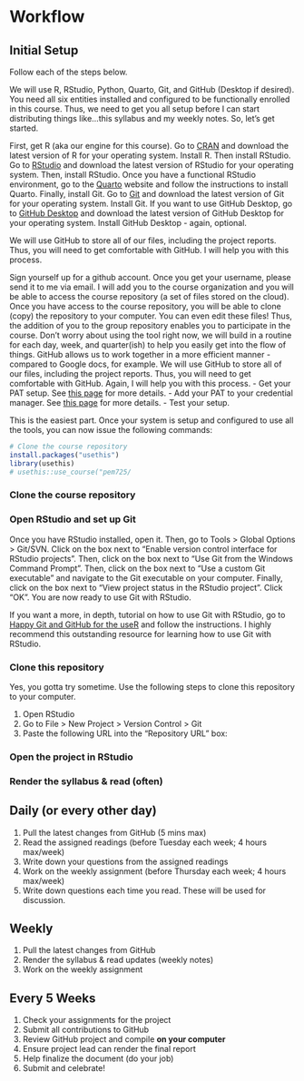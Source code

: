 # Workflow

## Initial Setup

Follow each of the steps below.

::: {.callout-note collapse="true" title="Install the Tools"}
We will use R, RStudio, Python, Quarto, Git, and GitHub (Desktop if desired).  You need all six entities installed and configured to be functionally enrolled in this course.  Thus, we need to get you all setup before I can start distributing things like...this syllabus and my weekly notes.  So, let's get started.

First, get R (aka our engine for this course).  Go to [CRAN](https://cran.r-project.org/) and download the latest version of R for your operating system.  Install R.  Then install RStudio.  Go to [RStudio](https://rstudio.com/products/rstudio/download/) and download the latest version of RStudio for your operating system.  Then, install RStudio.  <thank you copilot>  Once you have a functional RStudio environment, go to the [Quarto](https://quarto.org/) website and follow the instructions to install Quarto.  Finally, install Git.  Go to [Git](https://git-scm.com/downloads) and download the latest version of Git for your operating system.  Install Git.  If you want to use GitHub Desktop, go to [GitHub Desktop](https://desktop.github.com/) and download the latest version of GitHub Desktop for your operating system.  Install GitHub Desktop - again, optional.
:::

::: {.callout-note collapse="true" title="Get a GitHub account (and send to me)"}
We will use GitHub to store all of our files, including the project reports.  Thus, you will need to get comfortable with GitHub.  I will help you with this process.

Sign yourself up for a github account.  Once you get your username, please send it to me via email.  I will add you to the course organization and you will be able to access the course repository (a set of files stored on the cloud).  Once you have access to the course repository, you will be able to clone (copy) the repository to your computer.  You can even edit these files!  Thus, the addition of you to the group repository enables you to participate in the course.  Don't worry about using the tool right now, we will build in a routine for each day, week, and quarter(ish) to help you easily get into the flow of things.  GitHub allows us to work together in a more efficient manner - compared to Google docs, for example.  We will use GitHub to store all of our files, including the project reports.  Thus, you will need to get comfortable with GitHub.  Again, I will help you with this process.
- Get your PAT setup.  See [this page](https://happygitwithr.com/https-pat) for more details.
- Add your PAT to your credential manager.  See [this page](https://happygitwithr.com/https-pat#store-pat) for more details.
- Test your setup.
:::


::: {.callout-note collapse="true" title="Clone the course repository"}
This is the easiest part.  Once your system is setup and configured to use all the tools, you can now issue the following commands:

```r
# Clone the course repository
install.packages("usethis")
library(usethis)
# usethis::use_course("pem725/

```


:::

### Clone the course repository






### Open RStudio and set up Git

Once you have RStudio installed, open it.  Then, go to Tools > Global Options > Git/SVN.  Click on the box next to "Enable version control interface for RStudio projects".  Then, click on the box next to "Use Git from the Windows Command Prompt".  Then, click on the box next to "Use a custom Git executable" and navigate to the Git executable on your computer.  Finally, click on the box next to "View project status in the RStudio project".  Click "OK".  You are now ready to use Git with RStudio.

If you want a more, in depth, tutorial on how to use Git with RStudio, go to [Happy Git and GitHub for the useR](https://happygitwithr.com/) and follow the instructions.  I highly recommend this outstanding resource for learning how to use Git with RStudio.

### Clone this repository

Yes, you gotta try sometime.  Use the following steps to clone this repository to your computer.

1. Open RStudio
2. Go to File > New Project > Version Control > Git
3. Paste the following URL into the "Repository URL" box:


  

### Open the project in RStudio

### Render the syllabus & read (often)

## Daily (or every other day)

1. Pull the latest changes from GitHub (5 mins max)
2. Read the assigned readings (before Tuesday each week; 4 hours max/week)
3. Write down your questions from the assigned readings
3. Work on the weekly assignment (before Thursday each week; 4 hours max/week)
4. Write down questions each time you read. These will be used for discussion.

## Weekly

1. Pull the latest changes from GitHub
2. Render the syllabus & read updates (weekly notes)
3. Work on the weekly assignment

## Every 5 Weeks

1. Check your assignments for the project
2. Submit all contributions to GitHub
3. Review GitHub project and compile **on your computer**
4. Ensure project lead can render the final report
5. Help finalize the document (do your job)
6. Submit and celebrate!

